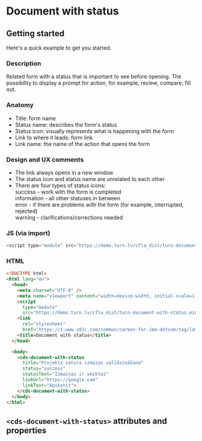 
# Document with status

## Getting started

Here's a quick example to get you started.

### Description
Related form with a status that is important to see before opening. The possibility to display a prompt for action, for example, review, compare, fill out.

### Anatomy
* Title: form name
* Status name: describes the form's status
* Status icon: visually represents what is happening with the form
* Link to where it leads: form link
* Link name: the name of the action that opens the form

### Design and UX comments
* The link always opens in a new window
* The status icon and status name are unrelated to each other
* There are four types of status icons:  
success - work with the form is completed  
information - all other statuses in between  
error - if there are problems with the form (for example, interrupted, rejected)  
warning - clarifications/corrections needed

### JS (via import)

```javascript
<script type="module" src="https://demo.turn.lv/cfla_dist/turn-document-with-status.min.js"></script>
```



### HTML

```html
<!DOCTYPE html>
<html lang="en">
  <head>
    <meta charset="UTF-8" />
    <meta name="viewport" content="width=device-width, initial-scale=1.0" />
    <script
      type="module"
      src="https://demo.turn.lv/cfla_dist/turn-document-with-status.min.js"></script>
    <link
      rel="stylesheet"
      href="https://1.www.s81c.com/common/carbon-for-ibm-dotcom/tag/latest/plex.css" />
    <title>Document with status</title>
  </head>

  <body>
    <cds-document-with-status
      title="Projekta satura izmaiņu salīdzināšana"
      status="success"
      statusText="Izmaiņas ir veiktas"
      linkUrl="https://google.com"
      linkText="Apskatīt">
    </cds-document-with-status>
  </body>
</html>
```

## `<cds-document-with-status>` attributes and properties

<Props of="cds-document-with-status" />
